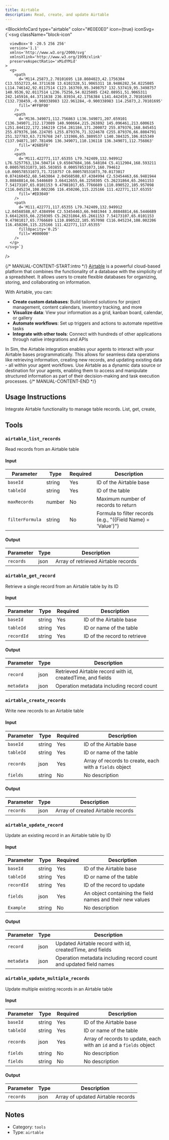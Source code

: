 ```yaml
---
title: Airtable
description: Read, create, and update Airtable
---
```



<BlockInfoCard 
  type="airtable"
  color="#E0E0E0"
  icon={true}
  iconSvg={`<svg className="block-icon"
      
      
      
      viewBox='0 -20.5 256 256'
      version='1.1'
      xmlns='http://www.w3.org/2000/svg'
      xmlnsXlink='http://www.w3.org/1999/xlink'
      preserveAspectRatio='xMidYMid'
    >
      <g>
        <path
          d='M114.25873,2.70101695 L18.8604023,42.1756384 C13.5552723,44.3711638 13.6102328,51.9065311 18.9486282,54.0225085 L114.746142,92.0117514 C123.163769,95.3498757 132.537419,95.3498757 140.9536,92.0117514 L236.75256,54.0225085 C242.08951,51.9065311 242.145916,44.3711638 236.83934,42.1756384 L141.442459,2.70101695 C132.738459,-0.900338983 122.961284,-0.900338983 114.25873,2.70101695'
          fill='#FFBF00'
        />
        <path
          d='M136.349071,112.756863 L136.349071,207.659101 C136.349071,212.173089 140.900664,215.263892 145.096461,213.600615 L251.844122,172.166219 C254.281184,171.200072 255.879376,168.845451 255.879376,166.224705 L255.879376,71.3224678 C255.879376,66.8084791 251.327783,63.7176768 247.131986,65.3809537 L140.384325,106.815349 C137.94871,107.781496 136.349071,110.136118 136.349071,112.756863'
          fill='#26B5F8'
        />
        <path
          d='M111.422771,117.65355 L79.742409,132.949912 L76.5257763,134.504714 L9.65047684,166.548104 C5.4112904,168.593211 0.000578531073,165.503855 0.000578531073,160.794612 L0.000578531073,71.7210757 C0.000578531073,70.0173017 0.874160452,68.5463864 2.04568588,67.4384994 C2.53454463,66.9481944 3.08848814,66.5446689 3.66412655,66.2250305 C5.26231864,65.2661153 7.54173107,65.0101153 9.47981017,65.7766689 L110.890522,105.957098 C116.045234,108.002206 116.450206,115.225166 111.422771,117.65355'
          fill='#ED3049'
        />
        <path
          d='M111.422771,117.65355 L79.742409,132.949912 L2.04568588,67.4384994 C2.53454463,66.9481944 3.08848814,66.5446689 3.66412655,66.2250305 C5.26231864,65.2661153 7.54173107,65.0101153 9.47981017,65.7766689 L110.890522,105.957098 C116.045234,108.002206 116.450206,115.225166 111.422771,117.65355'
          fillOpacity='0.25'
          fill='#000000'
        />
      </g>
    </svg>`}
/>

{/* MANUAL-CONTENT-START:intro */}
[Airtable](https://airtable.com/) is a powerful cloud-based platform that combines the functionality of a database with the simplicity of a spreadsheet. It allows users to create flexible databases for organizing, storing, and collaborating on information.

With Airtable, you can:

- **Create custom databases**: Build tailored solutions for project management, content calendars, inventory tracking, and more
- **Visualize data**: View your information as a grid, kanban board, calendar, or gallery
- **Automate workflows**: Set up triggers and actions to automate repetitive tasks
- **Integrate with other tools**: Connect with hundreds of other applications through native integrations and APIs

In Sim, the Airtable integration enables your agents to interact with your Airtable bases programmatically. This allows for seamless data operations like retrieving information, creating new records, and updating existing data - all within your agent workflows. Use Airtable as a dynamic data source or destination for your agents, enabling them to access and manipulate structured information as part of their decision-making and task execution processes.
{/* MANUAL-CONTENT-END */}


## Usage Instructions

Integrate Airtable functionality to manage table records. List, get, create, 



## Tools

### `airtable_list_records`

Read records from an Airtable table

#### Input

| Parameter | Type | Required | Description |
| --------- | ---- | -------- | ----------- |
| `baseId` | string | Yes | ID of the Airtable base |
| `tableId` | string | Yes | ID of the table |
| `maxRecords` | number | No | Maximum number of records to return |
| `filterFormula` | string | No | Formula to filter records \(e.g., "\(\{Field Name\} = \'Value\'\)"\) |

#### Output

| Parameter | Type | Description |
| --------- | ---- | ----------- |
| `records` | json | Array of retrieved Airtable records |

### `airtable_get_record`

Retrieve a single record from an Airtable table by its ID

#### Input

| Parameter | Type | Required | Description |
| --------- | ---- | -------- | ----------- |
| `baseId` | string | Yes | ID of the Airtable base |
| `tableId` | string | Yes | ID or name of the table |
| `recordId` | string | Yes | ID of the record to retrieve |

#### Output

| Parameter | Type | Description |
| --------- | ---- | ----------- |
| `record` | json | Retrieved Airtable record with id, createdTime, and fields |
| `metadata` | json | Operation metadata including record count |

### `airtable_create_records`

Write new records to an Airtable table

#### Input

| Parameter | Type | Required | Description |
| --------- | ---- | -------- | ----------- |
| `baseId` | string | Yes | ID of the Airtable base |
| `tableId` | string | Yes | ID or name of the table |
| `records` | json | Yes | Array of records to create, each with a `fields` object |
| `fields` | string | No | No description |

#### Output

| Parameter | Type | Description |
| --------- | ---- | ----------- |
| `records` | json | Array of created Airtable records |

### `airtable_update_record`

Update an existing record in an Airtable table by ID

#### Input

| Parameter | Type | Required | Description |
| --------- | ---- | -------- | ----------- |
| `baseId` | string | Yes | ID of the Airtable base |
| `tableId` | string | Yes | ID or name of the table |
| `recordId` | string | Yes | ID of the record to update |
| `fields` | json | Yes | An object containing the field names and their new values |
| `Example` | string | No | No description |

#### Output

| Parameter | Type | Description |
| --------- | ---- | ----------- |
| `record` | json | Updated Airtable record with id, createdTime, and fields |
| `metadata` | json | Operation metadata including record count and updated field names |

### `airtable_update_multiple_records`

Update multiple existing records in an Airtable table

#### Input

| Parameter | Type | Required | Description |
| --------- | ---- | -------- | ----------- |
| `baseId` | string | Yes | ID of the Airtable base |
| `tableId` | string | Yes | ID or name of the table |
| `records` | json | Yes | Array of records to update, each with an `id` and a `fields` object |
| `fields` | string | No | No description |
| `fields` | string | No | No description |

#### Output

| Parameter | Type | Description |
| --------- | ---- | ----------- |
| `records` | json | Array of updated Airtable records |



## Notes

- Category: `tools`
- Type: `airtable`
